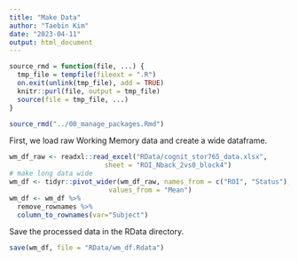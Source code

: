 ```yaml
---
title: "Make Data"
author: "Taebin Kim"
date: "2023-04-11"
output: html_document
---
```


```r
source_rmd = function(file, ...) {
  tmp_file = tempfile(fileext = ".R")
  on.exit(unlink(tmp_file), add = TRUE)
  knitr::purl(file, output = tmp_file)
  source(file = tmp_file, ...)
}

source_rmd("../00_manage_packages.Rmd")
```

First, we load raw Working Memory data and create a wide dataframe.
```r
wm_df_raw <- readxl::read_excel("RData/cognit_stor765_data.xlsx",
                        sheet = "ROI_Nback_2vs0_block4")
# make long data wide
wm_df <- tidyr::pivot_wider(wm_df_raw, names_from = c("ROI", "Status"),
                         values_from = "Mean")
wm_df <- wm_df %>%
  remove_rownames %>%
  column_to_rownames(var="Subject")
```

Save the processed data in the RData directory.
```r
save(wm_df, file = "RData/wm_df.Rdata")
```